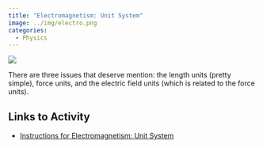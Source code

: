 ```yaml
---
title: "Electromagnetism: Unit System"
image: ../img/electro.png
categories:
  - Physics
---
```


![](../img/electro.png)

There are three issues that deserve mention: the length units (pretty simple), force units, and the electric field units (which is related to the force units).

## Links to Activity
* [Instructions for Electromagnetism: Unit System](https://www.asc.ohio-state.edu/orban.14/physics_coding/units.html)

